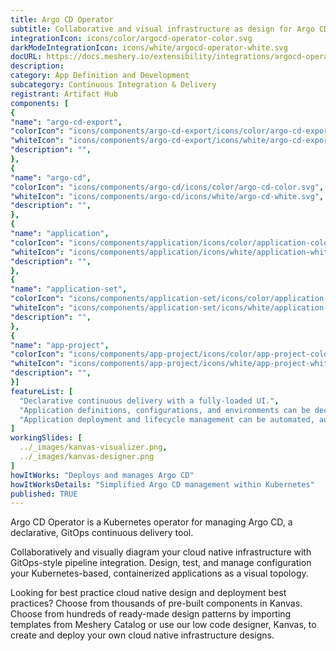 ```yaml
---
title: Argo CD Operator
subtitle: Collaborative and visual infrastructure as design for Argo CD Operator
integrationIcon: icons/color/argocd-operator-color.svg
darkModeIntegrationIcon: icons/white/argocd-operator-white.svg
docURL: https://docs.meshery.io/extensibility/integrations/argocd-operator
description: 
category: App Definition and Development
subcategory: Continuous Integration & Delivery
registrant: Artifact Hub
components: [
{
"name": "argo-cd-export",
"colorIcon": "icons/components/argo-cd-export/icons/color/argo-cd-export-color.svg",
"whiteIcon": "icons/components/argo-cd-export/icons/white/argo-cd-export-white.svg",
"description": "",
},
{
"name": "argo-cd",
"colorIcon": "icons/components/argo-cd/icons/color/argo-cd-color.svg",
"whiteIcon": "icons/components/argo-cd/icons/white/argo-cd-white.svg",
"description": "",
},
{
"name": "application",
"colorIcon": "icons/components/application/icons/color/application-color.svg",
"whiteIcon": "icons/components/application/icons/white/application-white.svg",
"description": "",
},
{
"name": "application-set",
"colorIcon": "icons/components/application-set/icons/color/application-set-color.svg",
"whiteIcon": "icons/components/application-set/icons/white/application-set-white.svg",
"description": "",
},
{
"name": "app-project",
"colorIcon": "icons/components/app-project/icons/color/app-project-color.svg",
"whiteIcon": "icons/components/app-project/icons/white/app-project-white.svg",
"description": "",
}]
featureList: [
  "Declarative continuous delivery with a fully-loaded UI.",
  "Application definitions, configurations, and environments can be declarative and version controlled.",
  "Application deployment and lifecycle management can be automated, auditable, and easy to understand."
]
workingSlides: [
  ../_images/kanvas-visualizer.png,
  ../_images/kanvas-designer.png
]
howItWorks: "Deploys and manages Argo CD"
howItWorksDetails: "Simplified Argo CD management within Kubernetes"
published: TRUE
---
```

<p>
Argo CD Operator is a Kubernetes operator for managing Argo CD, a declarative, GitOps continuous delivery tool.
</p>
<p>
    Collaboratively and visually diagram your cloud native infrastructure with GitOps-style pipeline integration. Design, test, and manage configuration your Kubernetes-based, containerized applications as a visual topology.
</p>
<p>
    Looking for best practice cloud native design and deployment best practices? Choose from thousands of pre-built components in Kanvas. Choose from hundreds of ready-made design patterns by importing templates from Meshery Catalog or use our low code designer, Kanvas, to create and deploy your own cloud native infrastructure designs.
</p>

